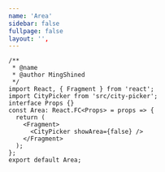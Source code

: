 ```yaml
---
name: 'Area'
sidebar: false
fullpage: false
layout: '',
---
```


```tsx
/**
 * @name
 * @author MingShined
 */
import React, { Fragment } from 'react';
import CityPicker from 'src/city-picker';
interface Props {}
const Area: React.FC<Props> = props => {
  return (
    <Fragment>
      <CityPicker showArea={false} />
    </Fragment>
  );
};
export default Area;
```
